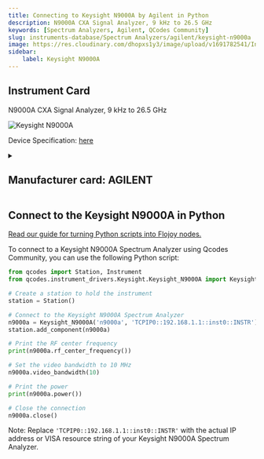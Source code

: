 ```yaml
---
title: Connecting to Keysight N9000A by Agilent in Python
description: N9000A CXA Signal Analyzer, 9 kHz to 26.5 GHz
keywords: [Spectrum Analyzers, Agilent, QCodes Community] 
slug: instruments-database/Spectrum Analyzers/agilent/keysight-n9000a 
image: https://res.cloudinary.com/dhopxs1y3/image/upload/v1691782541/Instruments/Spectrum%20Analyzers/Keysight-N9000A/Keysight-N9000A.png
sidebar:
    label: Keysight N9000A 
---
```



## Instrument Card

N9000A CXA Signal Analyzer, 9 kHz to 26.5 GHz


![Keysight N9000A](https://res.cloudinary.com/dhopxs1y3/image/upload/v1691782541/Instruments/Spectrum%20Analyzers/Keysight-N9000A/Keysight-N9000A.png)

Device Specification: [here](https://www.keysight.com/us/en/assets/7018-02222/data-sheets/5990-4327.pdf)

<details style={{ marginTop: "15px"}}>
<summary><h2 style={{display:'inline'}}>Manufacturer card: AGILENT</h2></summary>

![AGILENT](https://res.cloudinary.com/dhopxs1y3/image/upload/v1692126006/Instruments/Vendor%20Logos/Agilent.png)

Keysight Technologies, or Keysight, is an American company that manufactures electronics test and measurement equipment and software

- Headquarters: USA
- Yearly Revenue (millions, USD): 5420
- Vendor Website: [here](https://www.keysight.com/us/en/home.html)

</details>


<FeaturedInstrumentVideo category="SPECTRUM_ANALYZERS" />

## Connect to the Keysight N9000A in Python

[Read our guide for turning Python scripts into Flojoy nodes.](https://docs.flojoy.ai/contribution/blocks/custom-flojoy-block/)



<Tabs>
<TabItem value="Flojoy" label="Flojoy" className="flojoy-instrument-tabs">

<SectionsCard category="SPECTRUM_ANALYZERS" manufacturer="Agilent"></SectionsCard>

</TabItem>
<TabItem value="QCodes Community" label="QCodes Community">

To connect to a Keysight N9000A Spectrum Analyzer using Qcodes Community, you can use the following Python script:

```python
from qcodes import Station, Instrument
from qcodes.instrument_drivers.Keysight.Keysight_N9000A import Keysight_N9000A

# Create a station to hold the instrument
station = Station()

# Connect to the Keysight N9000A Spectrum Analyzer
n9000a = Keysight_N9000A('n9000a', 'TCPIP0::192.168.1.1::inst0::INSTR')
station.add_component(n9000a)

# Print the RF center frequency
print(n9000a.rf_center_frequency())

# Set the video bandwidth to 10 MHz
n9000a.video_bandwidth(10)

# Print the power
print(n9000a.power())

# Close the connection
n9000a.close()
```

Note: Replace `'TCPIP0::192.168.1.1::inst0::INSTR'` with the actual IP address or VISA resource string of your Keysight N9000A Spectrum Analyzer.

</TabItem>
</Tabs>
